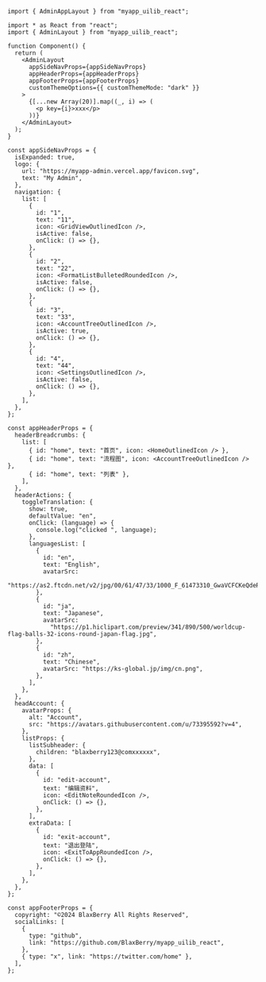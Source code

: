 
<Meta of={Stories} />

<Title>\<AdminAppLayout></Title>

```tsx
import { AdminAppLayout } from "myapp_uilib_react";
```

```tsx
import * as React from "react";
import { AdminLayout } from "myapp_uilib_react";

function Component() {
  return (
    <AdminLayout
      appSideNavProps={appSideNavProps}
      appHeaderProps={appHeaderProps}
      appFooterProps={appFooterProps}
      customThemeOptions={{ customThemeMode: "dark" }}
    >
      {[...new Array(20)].map((_, i) => (
        <p key={i}>xxx</p>
      ))}
    </AdminLayout>
  );
}

const appSideNavProps = {
  isExpanded: true,
  logo: {
    url: "https://myapp-admin.vercel.app/favicon.svg",
    text: "My Admin",
  },
  navigation: {
    list: [
      {
        id: "1",
        text: "11",
        icon: <GridViewOutlinedIcon />,
        isActive: false,
        onClick: () => {},
      },
      {
        id: "2",
        text: "22",
        icon: <FormatListBulletedRoundedIcon />,
        isActive: false,
        onClick: () => {},
      },
      {
        id: "3",
        text: "33",
        icon: <AccountTreeOutlinedIcon />,
        isActive: true,
        onClick: () => {},
      },
      {
        id: "4",
        text: "44",
        icon: <SettingsOutlinedIcon />,
        isActive: false,
        onClick: () => {},
      },
    ],
  },
};

const appHeaderProps = {
  headerBreadcrumbs: {
    list: [
      { id: "home", text: "首页", icon: <HomeOutlinedIcon /> },
      { id: "home", text: "流程图", icon: <AccountTreeOutlinedIcon /> },
      { id: "home", text: "列表" },
    ],
  },
  headerActions: {
    toggleTranslation: {
      show: true,
      defaultValue: "en",
      onClick: (language) => {
        console.log("clicked ", language);
      },
      languagesList: [
        {
          id: "en",
          text: "English",
          avatarSrc:
            "https://as2.ftcdn.net/v2/jpg/00/61/47/33/1000_F_61473310_GwaVCFCKeQdeRj05P88xlnO3dF5HiJRp.jpg",
        },
        {
          id: "ja",
          text: "Japanese",
          avatarSrc:
            "https://p1.hiclipart.com/preview/341/890/500/worldcup-flag-balls-32-icons-round-japan-flag.jpg",
        },
        {
          id: "zh",
          text: "Chinese",
          avatarSrc: "https://ks-global.jp/img/cn.png",
        },
      ],
    },
  },
  headAccount: {
    avatarProps: {
      alt: "Account",
      src: "https://avatars.githubusercontent.com/u/73395592?v=4",
    },
    listProps: {
      listSubheader: {
        children: "blaxberry123@comxxxxxx",
      },
      data: [
        {
          id: "edit-account",
          text: "编辑资料",
          icon: <EditNoteRoundedIcon />,
          onClick: () => {},
        },
      ],
      extraData: [
        {
          id: "exit-account",
          text: "退出登陆",
          icon: <ExitToAppRoundedIcon />,
          onClick: () => {},
        },
      ],
    },
  },
};

const appFooterProps = {
  copyright: "©2024 BlaxBerry All Rights Reserved",
  socialLinks: [
    {
      type: "github",
      link: "https://github.com/BlaxBerry/myapp_uilib_react",
    },
    { type: "x", link: "https://twitter.com/home" },
  ],
};
```
